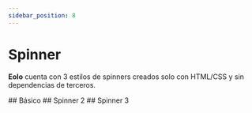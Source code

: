 ```yaml
---
sidebar_position: 8
---
```



# Spinner

**Eolo** cuenta con 3 estilos de spinners creados solo con HTML/CSS y sin dependencias de terceros.

<div className="space-y-8 use-h2-only-for-anchors">
  ## Básico
  <Basic />
  ## Spinner 2
  <Spinner2 />
  ## Spinner 3
  <Spinner3 />
</div>